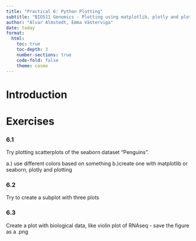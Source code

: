 ```yaml
---
title: "Practical 6: Python Plotting"
subtitle: "BIO511 Genomics - Plotting using matplotlib, plotly and plotnine"
author: "Alvar Almstedt, Emma Västerviga"
date: today
format: 
  html:
    toc: true
    toc-depth: 3
    number-sections: true
    code-fold: false
    theme: cosmo
---
```


# Introduction


# Exercises

### 6.1
Try plotting scatterplots of the seaborn dataset “Penguins”. 

a.) use different colors based on something
b.)create one with matplotlib or seaborn, plotly and plotting

### 6.2
Try to create a subplot with three plots

### 6.3
Create a plot with biological data, like violin plot of RNAseq 
 - save the figure as a .png 
